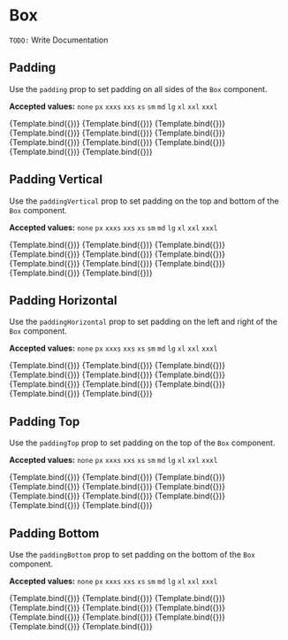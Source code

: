 
<Meta title="Layout/Box" component={Box} />


# Box

`TODO:` Write Documentation

## **Padding**

Use the `padding` prop to set padding on all sides of the `Box` component.

**Accepted values:** `none` `px` `xxxs` `xxs` `xs` `sm` `md` `lg` `xl` `xxl` `xxxl`

<Canvas>
  <Story name="Padding - none" args={{ padding: 'none', children: 'none' }}>
    {Template.bind({})}
  </Story>
  <Story name="Padding - px" args={{ padding: 'px', children: 'px' }}>
    {Template.bind({})}
  </Story>
  <Story name="Padding - xxxs" args={{ padding: 'xxxs', children: 'xxxs' }}>
    {Template.bind({})}
  </Story>
  <Story name="Padding - xxs" args={{ padding: 'xxs', children: 'xxs' }}>
    {Template.bind({})}
  </Story>
  <Story name="Padding - xs" args={{ padding: 'xs', children: 'xs' }}>
    {Template.bind({})}
  </Story>
  <Story name="Padding - sm" args={{ padding: 'sm', children: 'sm' }}>
    {Template.bind({})}
  </Story>
  <Story name="Padding - md" args={{ padding: 'md', children: 'md' }}>
    {Template.bind({})}
  </Story>
  <Story name="Padding - lg" args={{ padding: 'lg', children: 'lg' }}>
    {Template.bind({})}
  </Story>
  <Story name="Padding - xl" args={{ padding: 'xl', children: 'xl' }}>
    {Template.bind({})}
  </Story>
  <Story name="Padding - xxl" args={{ padding: 'xxl', children: 'xxl' }}>
    {Template.bind({})}
  </Story>
  <Story name="Padding - xxxl" args={{ padding: 'xxxl', children: 'xxxl' }}>
    {Template.bind({})}
  </Story>
</Canvas>

## **Padding Vertical**

Use the `paddingVertical` prop to set padding on the top and bottom of the `Box` component.

**Accepted values:** `none` `px` `xxxs` `xxs` `xs` `sm` `md` `lg` `xl` `xxl` `xxxl`

<Canvas>
  <Story
    name="Padding Vertical - none"
    args={{ paddingVertical: 'none', children: 'none' }}
  >
    {Template.bind({})}
  </Story>
  <Story
    name="Padding Vertical - px"
    args={{ paddingVertical: 'px', children: 'px' }}
  >
    {Template.bind({})}
  </Story>
  <Story
    name="Padding Vertical - xxxs"
    args={{ paddingVertical: 'xxxs', children: 'xxxs' }}
  >
    {Template.bind({})}
  </Story>
  <Story
    name="Padding Vertical - xxs"
    args={{ paddingVertical: 'xxs', children: 'xxs' }}
  >
    {Template.bind({})}
  </Story>
  <Story
    name="Padding Vertical - xs"
    args={{ paddingVertical: 'xs', children: 'xs' }}
  >
    {Template.bind({})}
  </Story>
  <Story
    name="Padding Vertical - sm"
    args={{ paddingVertical: 'sm', children: 'sm' }}
  >
    {Template.bind({})}
  </Story>
  <Story
    name="Padding Vertical - md"
    args={{ paddingVertical: 'md', children: 'md' }}
  >
    {Template.bind({})}
  </Story>
  <Story
    name="Padding Vertical - lg"
    args={{ paddingVertical: 'lg', children: 'lg' }}
  >
    {Template.bind({})}
  </Story>
  <Story
    name="Padding Vertical - xl"
    args={{ paddingVertical: 'xl', children: 'xl' }}
  >
    {Template.bind({})}
  </Story>
  <Story
    name="Padding Vertical - xxl"
    args={{ paddingVertical: 'xxl', children: 'xxl' }}
  >
    {Template.bind({})}
  </Story>
  <Story
    name="Padding Vertical - xxxl"
    args={{ paddingVertical: 'xxxl', children: 'xxxl' }}
  >
    {Template.bind({})}
  </Story>
</Canvas>

## **Padding Horizontal**

Use the `paddingHorizontal` prop to set padding on the left and right of the `Box` component.

**Accepted values:** `none` `px` `xxxs` `xxs` `xs` `sm` `md` `lg` `xl` `xxl` `xxxl`

<Canvas>
  <Story
    name="Padding Horizontal - none"
    args={{ paddingHorizontal: 'none', children: 'none' }}
  >
    {Template.bind({})}
  </Story>
  <Story
    name="Padding Horizontal - px"
    args={{ paddingHorizontal: 'px', children: 'px' }}
  >
    {Template.bind({})}
  </Story>
  <Story
    name="Padding Horizontal - xxxs"
    args={{ paddingHorizontal: 'xxxs', children: 'xxxs' }}
  >
    {Template.bind({})}
  </Story>
  <Story
    name="Padding Horizontal - xxs"
    args={{ paddingHorizontal: 'xxs', children: 'xxs' }}
  >
    {Template.bind({})}
  </Story>
  <Story
    name="Padding Horizontal - xs"
    args={{ paddingHorizontal: 'xs', children: 'xs' }}
  >
    {Template.bind({})}
  </Story>
  <Story
    name="Padding Horizontal - sm"
    args={{ paddingHorizontal: 'sm', children: 'sm' }}
  >
    {Template.bind({})}
  </Story>
  <Story
    name="Padding Horizontal - md"
    args={{ paddingHorizontal: 'md', children: 'md' }}
  >
    {Template.bind({})}
  </Story>
  <Story
    name="Padding Horizontal - lg"
    args={{ paddingHorizontal: 'lg', children: 'lg' }}
  >
    {Template.bind({})}
  </Story>
  <Story
    name="Padding Horizontal - xl"
    args={{ paddingHorizontal: 'xl', children: 'xl' }}
  >
    {Template.bind({})}
  </Story>
  <Story
    name="Padding Horizontal - xxl"
    args={{ paddingHorizontal: 'xxl', children: 'xxl' }}
  >
    {Template.bind({})}
  </Story>
  <Story
    name="Padding Horizontal -xxxl"
    args={{ paddingHorizontal: 'xxxl', children: 'xxxl' }}
  >
    {Template.bind({})}
  </Story>
</Canvas>

## **Padding Top**

Use the `paddingTop` prop to set padding on the top of the `Box` component.

**Accepted values:** `none` `px` `xxxs` `xxs` `xs` `sm` `md` `lg` `xl` `xxl` `xxxl`

<Canvas>
  <Story
    name="Padding Top - none"
    args={{ paddingTop: 'none', children: 'none' }}
  >
    {Template.bind({})}
  </Story>
  <Story name="Padding Top - px" args={{ paddingTop: 'px', children: 'px' }}>
    {Template.bind({})}
  </Story>
  <Story
    name="Padding Top - xxxs"
    args={{ paddingTop: 'xxxs', children: 'xxxs' }}
  >
    {Template.bind({})}
  </Story>
  <Story name="Padding Top - xxs" args={{ paddingTop: 'xxs', children: 'xxs' }}>
    {Template.bind({})}
  </Story>
  <Story name="Padding Top - xs" args={{ paddingTop: 'xs', children: 'xs' }}>
    {Template.bind({})}
  </Story>
  <Story name="Padding Top - sm" args={{ paddingTop: 'sm', children: 'sm' }}>
    {Template.bind({})}
  </Story>
  <Story name="Padding Top - md" args={{ paddingTop: 'md', children: 'md' }}>
    {Template.bind({})}
  </Story>
  <Story name="Padding Top - lg" args={{ paddingTop: 'lg', children: 'lg' }}>
    {Template.bind({})}
  </Story>
  <Story name="Padding Top - xl" args={{ paddingTop: 'xl', children: 'xl' }}>
    {Template.bind({})}
  </Story>
  <Story name="Padding Top - xxl" args={{ paddingTop: 'xxl', children: 'xxl' }}>
    {Template.bind({})}
  </Story>
  <Story
    name="Padding Top -xxxl"
    args={{ paddingTop: 'xxxl', children: 'xxxl' }}
  >
    {Template.bind({})}
  </Story>
</Canvas>

## **Padding Bottom**

Use the `paddingBottom` prop to set padding on the bottom of the `Box` component.

**Accepted values:** `none` `px` `xxxs` `xxs` `xs` `sm` `md` `lg` `xl` `xxl` `xxxl`

<Canvas>
  <Story
    name="Padding Bottom - none"
    args={{ paddingBottom: 'none', children: 'none' }}
  >
    {Template.bind({})}
  </Story>
  <Story
    name="Padding Bottom - px"
    args={{ paddingBottom: 'px', children: 'px' }}
  >
    {Template.bind({})}
  </Story>
  <Story
    name="Padding Bottom - xxxs"
    args={{ paddingBottom: 'xxxs', children: 'xxxs' }}
  >
    {Template.bind({})}
  </Story>
  <Story
    name="Padding Bottom - xxs"
    args={{ paddingBottom: 'xxs', children: 'xxs' }}
  >
    {Template.bind({})}
  </Story>
  <Story
    name="Padding Bottom - xs"
    args={{ paddingBottom: 'xs', children: 'xs' }}
  >
    {Template.bind({})}
  </Story>
  <Story
    name="Padding Bottom - sm"
    args={{ paddingBottom: 'sm', children: 'sm' }}
  >
    {Template.bind({})}
  </Story>
  <Story
    name="Padding Bottom - md"
    args={{ paddingBottom: 'md', children: 'md' }}
  >
    {Template.bind({})}
  </Story>
  <Story
    name="Padding Bottom - lg"
    args={{ paddingBottom: 'lg', children: 'lg' }}
  >
    {Template.bind({})}
  </Story>
  <Story
    name="Padding Bottom - xl"
    args={{ paddingBottom: 'xl', children: 'xl' }}
  >
    {Template.bind({})}
  </Story>
  <Story
    name="Padding Bottom - xxl"
    args={{ paddingBottom: 'xxl', children: 'xxl' }}
  >
    {Template.bind({})}
  </Story>
  <Story
    name="Padding Bottom - xxxl"
    args={{ paddingBottom: 'xxxl', children: 'xxxl' }}
  >
    {Template.bind({})}
  </Story>
</Canvas>
